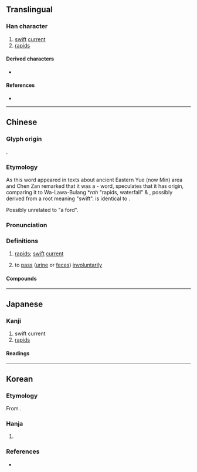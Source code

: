 {{also|濑|瀬}}
{{character info}}
==Translingual==
{{Han simplified forms|瀨|瀬|濑}}

===Han character===
{{Han char|rn=85|rad=水|as=16|sn=19|four=31186|canj=EDLC|ids=⿰氵賴}}

# [[swift]] [[current]]
# [[rapid]]s

====Derived characters====
* {{l|mul|[[𬟣]]}}

====References====
* {{Han ref|kx=0660.200|dkj=18672|dj=1070.130|hdz=31782.050|uh=7028|ud=28712|bh=C375|bd=50037}}

----

==Chinese==
{{zh-forms|s=濑|alt=瀬}}

===Glyph origin===
{{Han etym}}
{{Han compound|水|賴|alt1=氵|ls=psc|c1=s|c2=p|t1=water}}.

===Etymology===
As this word appeared in texts about ancient Eastern Yue (now Min) area and Chen Zan remarked that it was a {{w|Wu (state)|Wu}}-{{w|Yue (state)|Yue}} word, {{zh-ref|Schuessler (2007)}} speculates that it has {{bor|zh|aav}} origin, comparing it to Wa-Lawa-Bulang *''rah'' "rapids, waterfall" & {{cog|okz|rat||to move swiftly, to run}}, possibly derived from a root meaning "swift". {{cog|zhx-min-pro|*l̥aiꟲ}} is identical to {{cog|tai-pro|*hla:iᴮ¹}}.

Possibly unrelated to {{och-l|濿}} "a ford".

===Pronunciation===
{{zh-pron
|m=lài
|c=laai6
|mn=lōa/nāi
|mc=y
|oc=y
|ma=
|cat=n
}}

===Definitions===
{{zh-hanzi}}

# [[rapid]]s; [[swift]] [[current]]
# {{lb|zh|Cantonese}} to [[pass]] ([[urine]] or [[feces]]) [[involuntarily]]
#: {{zh-x|我 就嚟 急 到 瀨 喇，可 唔 可以 去 廁所 呀？|I need to go so badly that I'm going to wet myself. Can I go to the washroom?|C}}

====Compounds====
{{zh-der|湍瀨|瀨戶內海|滲瀨|瀨尿|瀨嘢|瀨屎}}

----

==Japanese==
{{ja-kanji forms|瀬|瀨}}

===Kanji===
{{ja-kanji|grade=|rs=水16|shin=瀬}}

# swift current
# [[rapids]]

====Readings====
{{ja-readings
|on=らい
|kun=せ-
}}

----

==Korean==

===Etymology===
From {{der|ko|ltc|-}} {{ltc-l|瀨|id=1}}. {{hanja-hunmong|뢰〮|lwoy|地理#상05A}}

===Hanja===
{{ko-hanja-search}}
{{ko-hanja|여울|뢰||뇌}}

# {{hanja form of|[[뢰]]/[[뇌]]|[[rapids]]}}

===References===
* {{R:hanjadoc|6572}}